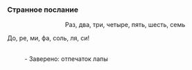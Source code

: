 ===Странное послание===
:<div align="center">Раз, два, три, четыре, пять, шесть, семь
:
До, ре, ми, фа, соль, ля, си!
:<br />- Заверено: отпечаток лапы</div>
